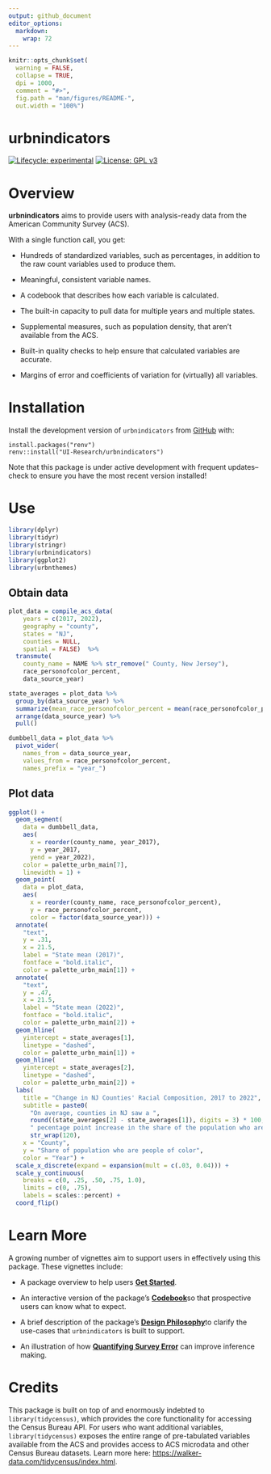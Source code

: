 ```yaml
---
output: github_document
editor_options: 
  markdown: 
    wrap: 72
---
```


<!-- README.md is generated from README.Rmd. Please edit that file -->

```r
knitr::opts_chunk$set(
  warning = FALSE,
  collapse = TRUE,
  dpi = 1000,
  comment = "#>",
  fig.path = "man/figures/README-",
  out.width = "100%")
```

# urbnindicators

<!-- badges: start -->

[![Lifecycle:
experimental](https://img.shields.io/badge/lifecycle-experimental-orange.svg)](https://lifecycle.r-lib.org/articles/stages.html#experimental)
[![License: GPL
v3](https://img.shields.io/badge/License-GPLv3-blue.svg)](https://www.gnu.org/licenses/gpl-3.0)

<!-- badges: end -->

# Overview

**urbnindicators** aims to provide users with analysis-ready data from
the American Community Survey (ACS).

With a single function call, you get:

-   Hundreds of standardized variables, such as percentages, in addition
    to the raw count variables used to produce them.

-   Meaningful, consistent variable names.

-   A codebook that describes how each variable is calculated.

-   The built-in capacity to pull data for multiple years and multiple
    states.

-   Supplemental measures, such as population density, that aren't
    available from the ACS.

-   Built-in quality checks to help ensure that calculated variables are
    accurate.

-   Margins of error and coefficients of variation for (virtually) all
    variables.

# Installation

Install the development version of `urbnindicators` from
[GitHub](https://github.com/) with:

```         
install.packages("renv")
renv::install("UI-Research/urbnindicators")
```

Note that this package is under active development with frequent
updates--check to ensure you have the most recent version installed!

# Use

```r
library(dplyr)
library(tidyr)
library(stringr)
library(urbnindicators)
library(ggplot2)
library(urbnthemes)
```

## Obtain data

```r
plot_data = compile_acs_data(
    years = c(2017, 2022),
    geography = "county",
    states = "NJ",
    counties = NULL,
    spatial = FALSE)  %>% 
  transmute(
    county_name = NAME %>% str_remove(" County, New Jersey"), 
    race_personofcolor_percent, 
    data_source_year)

state_averages = plot_data %>%
  group_by(data_source_year) %>%
  summarize(mean_race_personofcolor_percent = mean(race_personofcolor_percent)) %>%
  arrange(data_source_year) %>%
  pull()

dumbbell_data = plot_data %>% 
  pivot_wider(
    names_from = data_source_year, 
    values_from = race_personofcolor_percent, 
    names_prefix = "year_")
```

## Plot data

```r
ggplot() +
  geom_segment(
    data = dumbbell_data,
    aes(
      x = reorder(county_name, year_2017),
      y = year_2017,
      yend = year_2022),
    color = palette_urbn_main[7],
    linewidth = 1) +
  geom_point(
    data = plot_data, 
    aes(
      x = reorder(county_name, race_personofcolor_percent), 
      y = race_personofcolor_percent, 
      color = factor(data_source_year))) +
  annotate(
    "text", 
    y = .31,  
    x = 21.5, 
    label = "State mean (2017)", 
    fontface = "bold.italic", 
    color = palette_urbn_main[1]) +
  annotate(
    "text", 
    y = .47,  
    x = 21.5, 
    label = "State mean (2022)", 
    fontface = "bold.italic", 
    color = palette_urbn_main[2]) +
  geom_hline(
    yintercept = state_averages[1], 
    linetype = "dashed", 
    color = palette_urbn_main[1]) +
  geom_hline(
    yintercept = state_averages[2], 
    linetype = "dashed", 
    color = palette_urbn_main[2]) +
  labs(
    title = "Change in NJ Counties' Racial Composition, 2017 to 2022",
    subtitle = paste0(
      "On average, counties in NJ saw a ", 
      round((state_averages[2] - state_averages[1]), digits = 3) * 100, 
      " pecentage point increase in the share of the population who are people of color from 2017 to 2022.") %>%
      str_wrap(120), 
    x = "County", 
    y = "Share of population who are people of color",
    color = "Year") +
  scale_x_discrete(expand = expansion(mult = c(.03, 0.04))) +
  scale_y_continuous(
    breaks = c(0, .25, .50, .75, 1.0),
    limits = c(0, .75),
    labels = scales::percent) +
  coord_flip()
```

# Learn More

A growing number of vignettes aim to support users in effectively using
this package. These vignettes include:

-   A package overview to help users [**Get
    Started**](articles/urbnindicators.html).

-   An interactive version of the package's
    [**Codebook**](articles/codebook.html)so that prospective users can
    know what to expect.

-   A brief description of the package's [**Design
    Philosophy**](articles/design-philosophy.html)to clarify the
    use-cases that `urbnindicators` is built to support.

-   An illustration of how [**Quantifying Survey
    Error**](articles/quantified-survey-error.html) can improve
    inference making.

# Credits

This package is built on top of and enormously indebted to
`library(tidycensus)`, which provides the core functionality for
accessing the Census Bureau API. For users who want additional
variables, `library(tidycensus)` exposes the entire range of
pre-tabulated variables available from the ACS and provides access to
ACS microdata and other Census Bureau datasets. Learn more here:
<https://walker-data.com/tidycensus/index.html>.
